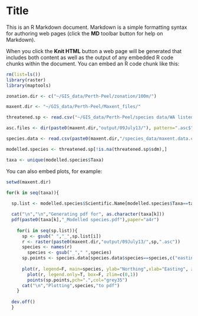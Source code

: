 Title
========================================================

This is an R Markdown document. Markdown is a simple formatting syntax for authoring web pages (click the **MD** toolbar button for help on Markdown).

When you click the **Knit HTML** button a web page will be generated that includes both content as well as the output of any embedded R code chunks within the document. You can embed an R code chunk like this:

```r
rm(list=ls())
library(raster)
library(maptools)

zonation.dir <- c("~/GIS_data/Perth-Peel/zonation/100m/")

maxent.dir <- "~/GIS_data/Perth-Peel/Maxent_files/"

threatened.sp <- read.csv("~/GIS_data/Perth-Peel/species data/WA listed protected species.csv")

asc.files <- dir(paste0(maxent.dir,"output/09July13/"), pattern=".asc$")

species.data <- read.csv(paste0(maxent.dir,"/species_data/maxent.data.csv"))

modelled.species <- threatened.sp[!is.na(threatened.sp$sdm),]

taxa <- unique(modelled.species$Taxa)

```

You can also embed plots, for example:

```r
setwd(maxent.dir)

for(k in seq(taxa)){
  
  sp.list <- modelled.species$Scientific.Name[modelled.species$Taxa==taxa[k]]

  cat("\n","\n","Generating pdf for", as.character(taxa[k]))
  pdf(paste0(taxa[k],"_Modelled species.pdf"),paper="a4r")
   
    for(i in seq(sp.list)){
      sp <- gsub(" ","_",sp.list[i])
      r <- raster(paste0(maxent.dir,"output/09July13/",sp,".asc"))
      species <- names(r)
        species <- gsub("_"," ",species)
      sp.points <- species.data[species.data$species==species,c("easting","northing")]
      
      plot(r, legend=F, main=species, ylab="Northing",xlab="Easting", zlim=c(0,1))
        plot(r, legend.only=T, box=F, zlim=c(0,1))
        points(sp.points,pch=".",col="grey35")
      cat("\n","Plotting",species,"to pdf")
    }
  
  dev.off()
  }
   

```
